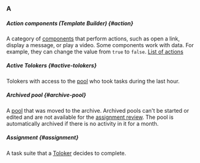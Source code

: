 ### A

##### Action components (Template Builder) {#action}

A category of [components](#component) that perform actions, such as open a link, display a message, or play a video. Some components work with data. For example, they can change the value from `true` to `false`. [List of actions](/docs-new/template-builder/reference/actions)

##### Active Tolokers {#active-tolokers}

Tolokers with access to the [pool](#pool) who took tasks during the last hour.

##### Archived pool {#archive-pool}

A [pool](#pool) that was moved to the archive. Archived pools can't be started or edited and are not available for the [assignment review](#assignment-review). The pool is automatically archived if there is no activity in it for a month.

##### Assignment {#assignment}

A task suite that a [Toloker](#toloker) decides to complete.
